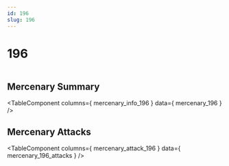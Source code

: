 ```yaml
---
id: 196
slug: 196
---
```



# 196

<div style = {{ display: "flex" }}>
    <Image img={require('@site/static/img/mercenaries/illust/thum_char_view_n_196.jpg')}/>
    
</div>

## Mercenary Summary

<TableComponent
  columns={ mercenary_info_196 }
  data={ mercenary_196 }
/>

## Mercenary Attacks

<TableComponent
  columns={ mercenary_attack_196 }
  data={ mercenary_196_attacks }
/>